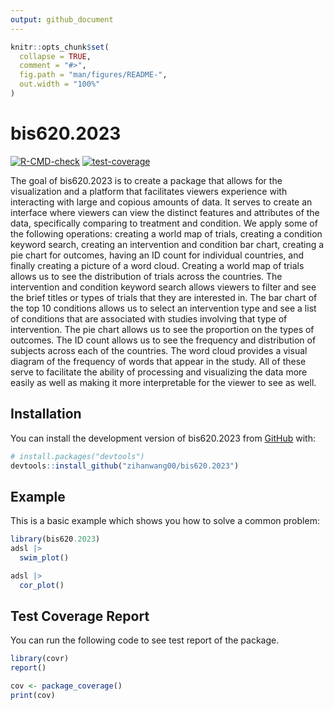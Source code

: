 ```yaml
---
output: github_document
---
```


<!-- README.md is generated from README.Rmd. Please edit that file -->

```r
knitr::opts_chunk$set(
  collapse = TRUE,
  comment = "#>",
  fig.path = "man/figures/README-",
  out.width = "100%"
)
```

# bis620.2023

<!-- badges: start -->
[![R-CMD-check](https://github.com/zihanwang00/bis620.2023/actions/workflows/R-CMD-check.yaml/badge.svg)](https://github.com/zihanwang00/bis620.2023/actions/workflows/R-CMD-check.yaml)
[![test-coverage](https://github.com/zihanwang00/bis620.2023/actions/workflows/test-coverage.yaml/badge.svg)](https://github.com/zihanwang00/bis620.2023/actions/workflows/test-coverage.yaml)
<!-- badges: end -->

The goal of bis620.2023 is to create a package that allows for the visualization and a platform that facilitates viewers experience with interacting with large and copious amounts of data. It serves to create an interface where viewers can view the distinct features and attributes of the data, specifically comparing to treatment and condition. We apply some of the following operations: creating a world map of trials, creating a condition keyword search, creating an intervention and condition bar chart, creating a pie chart for outcomes, having an ID count for individual countries, and finally creating a picture of a word cloud. 
Creating a world map of trials allows us to see the distribution of trials across the countries. The intervention and condition keyword search allows viewers to filter and see the brief titles or types of trials that they are interested in. The bar chart of the top 10 conditions allows us to select an intervention type and see a list of conditions that are  associated with studies involving that type of intervention. The pie chart allows us to see the proportion on the types of outcomes. The ID count allows us to see the frequency and distribution of subjects across each of the countries. The word cloud provides a visual diagram of the frequency of words that appear in the study. All of these serve to facilitate the ability of processing and visualizing the data more easily as well as making it more interpretable for the viewer to see as well. 

## Installation

You can install the development version of bis620.2023 from [GitHub](https://github.com/) with:

``` r
# install.packages("devtools")
devtools::install_github("zihanwang00/bis620.2023")
```

## Example

This is a basic example which shows you how to solve a common problem:

```r
library(bis620.2023)
adsl |>
  swim_plot()

adsl |>
  cor_plot()
```

## Test Coverage Report

You can run the following code to see test report of the package.

```r
library(covr)
report()
```


```r
cov <- package_coverage()
print(cov)
```
